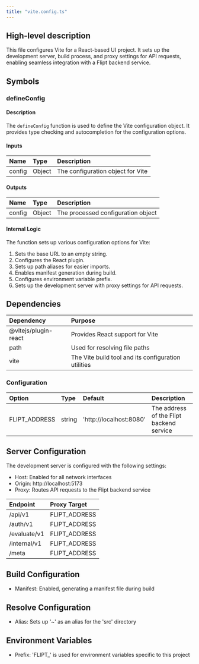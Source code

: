 ```yaml
---
title: "vite.config.ts"
---
```


## High-level description
This file configures Vite for a React-based UI project. It sets up the development server, build process, and proxy settings for API requests, enabling seamless integration with a Flipt backend service.

## Symbols

### defineConfig
#### Description
The `defineConfig` function is used to define the Vite configuration object. It provides type checking and autocompletion for the configuration options.

#### Inputs
| Name | Type | Description |
|:-----|:-----|:------------|
| config | Object | The configuration object for Vite |

#### Outputs
| Name | Type | Description |
|:-----|:-----|:------------|
| config | Object | The processed configuration object |

#### Internal Logic
The function sets up various configuration options for Vite:
1. Sets the base URL to an empty string.
2. Configures the React plugin.
3. Sets up path aliases for easier imports.
4. Enables manifest generation during build.
5. Configures environment variable prefix.
6. Sets up the development server with proxy settings for API requests.

## Dependencies
| Dependency | Purpose |
|:-----------|:--------|
| @vitejs/plugin-react | Provides React support for Vite |
| path | Used for resolving file paths |
| vite | The Vite build tool and its configuration utilities |

### Configuration
| Option | Type | Default | Description |
|:-------|:-----|:--------|:------------|
| FLIPT_ADDRESS | string | 'http://localhost:8080' | The address of the Flipt backend service |

## Server Configuration
The development server is configured with the following settings:
- Host: Enabled for all network interfaces
- Origin: http://localhost:5173
- Proxy: Routes API requests to the Flipt backend service

| Endpoint | Proxy Target |
|:---------|:-------------|
| /api/v1 | FLIPT_ADDRESS |
| /auth/v1 | FLIPT_ADDRESS |
| /evaluate/v1 | FLIPT_ADDRESS |
| /internal/v1 | FLIPT_ADDRESS |
| /meta | FLIPT_ADDRESS |

## Build Configuration
- Manifest: Enabled, generating a manifest file during build

## Resolve Configuration
- Alias: Sets up '~' as an alias for the 'src' directory

## Environment Variables
- Prefix: 'FLIPT_' is used for environment variables specific to this project